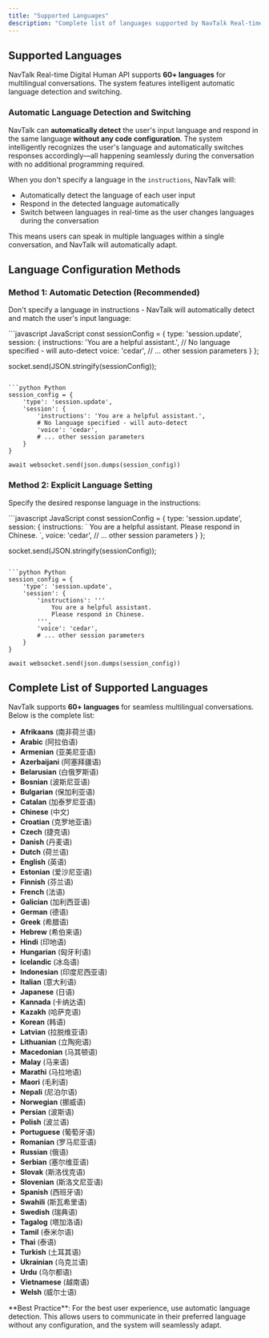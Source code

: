 ```yaml
---
title: "Supported Languages"
description: "Complete list of languages supported by NavTalk Real-time Digital Human API"
---
```


## Supported Languages

NavTalk Real-time Digital Human API supports **60+ languages** for multilingual conversations. The system features intelligent automatic language detection and switching.

### Automatic Language Detection and Switching

NavTalk can **automatically detect** the user's input language and respond in the same language **without any code configuration**. The system intelligently recognizes the user's language and automatically switches responses accordingly—all happening seamlessly during the conversation with no additional programming required.

When you don't specify a language in the `instructions`, NavTalk will:
- Automatically detect the language of each user input
- Respond in the detected language automatically
- Switch between languages in real-time as the user changes languages during the conversation

This means users can speak in multiple languages within a single conversation, and NavTalk will automatically adapt.

## Language Configuration Methods

### Method 1: Automatic Detection (Recommended)

Don't specify a language in instructions - NavTalk will automatically detect and match the user's input language:

<CodeGroup>
```javascript JavaScript
const sessionConfig = {
  type: 'session.update',
  session: {
    instructions: 'You are a helpful assistant.',
    // No language specified - will auto-detect
    voice: 'cedar',
    // ... other session parameters
  }
};

socket.send(JSON.stringify(sessionConfig));
```

```python Python
session_config = {
    'type': 'session.update',
    'session': {
        'instructions': 'You are a helpful assistant.',
        # No language specified - will auto-detect
        'voice': 'cedar',
        # ... other session parameters
    }
}

await websocket.send(json.dumps(session_config))
```
</CodeGroup>

### Method 2: Explicit Language Setting

Specify the desired response language in the instructions:

<CodeGroup>
```javascript JavaScript
const sessionConfig = {
  type: 'session.update',
  session: {
    instructions: `
      You are a helpful assistant.
      Please respond in Chinese.
    `,
    voice: 'cedar',
    // ... other session parameters
  }
};

socket.send(JSON.stringify(sessionConfig));
```

```python Python
session_config = {
    'type': 'session.update',
    'session': {
        'instructions': '''
            You are a helpful assistant.
            Please respond in Chinese.
        ''',
        'voice': 'cedar',
        # ... other session parameters
    }
}

await websocket.send(json.dumps(session_config))
```
</CodeGroup>

## Complete List of Supported Languages

NavTalk supports **60+ languages** for seamless multilingual conversations. Below is the complete list:

- **Afrikaans** (南非荷兰语)
- **Arabic** (阿拉伯语)
- **Armenian** (亚美尼亚语)
- **Azerbaijani** (阿塞拜疆语)
- **Belarusian** (白俄罗斯语)
- **Bosnian** (波斯尼亚语)
- **Bulgarian** (保加利亚语)
- **Catalan** (加泰罗尼亚语)
- **Chinese** (中文)
- **Croatian** (克罗地亚语)
- **Czech** (捷克语)
- **Danish** (丹麦语)
- **Dutch** (荷兰语)
- **English** (英语)
- **Estonian** (爱沙尼亚语)
- **Finnish** (芬兰语)
- **French** (法语)
- **Galician** (加利西亚语)
- **German** (德语)
- **Greek** (希腊语)
- **Hebrew** (希伯来语)
- **Hindi** (印地语)
- **Hungarian** (匈牙利语)
- **Icelandic** (冰岛语)
- **Indonesian** (印度尼西亚语)
- **Italian** (意大利语)
- **Japanese** (日语)
- **Kannada** (卡纳达语)
- **Kazakh** (哈萨克语)
- **Korean** (韩语)
- **Latvian** (拉脱维亚语)
- **Lithuanian** (立陶宛语)
- **Macedonian** (马其顿语)
- **Malay** (马来语)
- **Marathi** (马拉地语)
- **Maori** (毛利语)
- **Nepali** (尼泊尔语)
- **Norwegian** (挪威语)
- **Persian** (波斯语)
- **Polish** (波兰语)
- **Portuguese** (葡萄牙语)
- **Romanian** (罗马尼亚语)
- **Russian** (俄语)
- **Serbian** (塞尔维亚语)
- **Slovak** (斯洛伐克语)
- **Slovenian** (斯洛文尼亚语)
- **Spanish** (西班牙语)
- **Swahili** (斯瓦希里语)
- **Swedish** (瑞典语)
- **Tagalog** (塔加洛语)
- **Tamil** (泰米尔语)
- **Thai** (泰语)
- **Turkish** (土耳其语)
- **Ukrainian** (乌克兰语)
- **Urdu** (乌尔都语)
- **Vietnamese** (越南语)
- **Welsh** (威尔士语)

<Info>
  **Best Practice**: For the best user experience, use automatic language detection. This allows users to communicate in their preferred language without any configuration, and the system will seamlessly adapt.
</Info>

